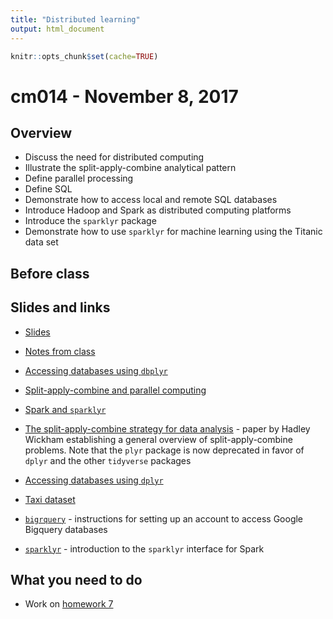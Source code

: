 ```yaml
---
title: "Distributed learning"
output: html_document
---
```


```r
knitr::opts_chunk$set(cache=TRUE)
```

# cm014 - November 8, 2017

## Overview

* Discuss the need for distributed computing
* Illustrate the split-apply-combine analytical pattern
* Define parallel processing
* Define SQL
* Demonstrate how to access local and remote SQL databases
* Introduce Hadoop and Spark as distributed computing platforms
* Introduce the `sparklyr` package
* Demonstrate how to use `sparklyr` for machine learning using the Titanic data set

## Before class

## Slides and links

* [Slides](extras/cm014_slides.html)
* [Notes from class](distrib001_learn.html)
* [Accessing databases using `dbplyr`](distrib001_database.html)
* [Split-apply-combine and parallel computing](distrib002_sac.html)
* [Spark and `sparklyr`](distrib003_spark.html)

* [The split-apply-combine strategy for data analysis](http://www.jstatsoft.org/v40/i01/paper) - paper by Hadley Wickham establishing a general overview of split-apply-combine problems. Note that the `plyr` package is now deprecated in favor of `dplyr` and the other `tidyverse` packages
* [Accessing databases using `dplyr`](https://cran.r-project.org/web/packages/dplyr/vignettes/databases.html)
* [Taxi dataset](https://cloud.google.com/bigquery/public-data/nyc-tlc-trips)
* [`bigrquery`](https://github.com/rstats-db/bigrquery) - instructions for setting up an account to access Google Bigquery databases
* [`sparklyr`](http://spark.rstudio.com/) - introduction to the `sparklyr` interface for Spark

## What you need to do

* Work on [homework 7](hw07-resamp-distrib-learn.html)

